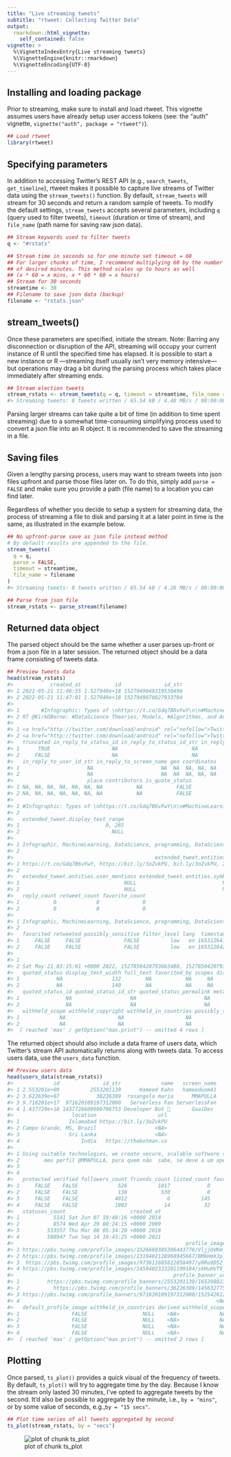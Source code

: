 ```yaml
---
title: "Live streaming tweets"
subtitle: "rtweet: Collecting Twitter Data"
output: 
  rmarkdown::html_vignette:
    self_contained: false
vignette: >
  %\VignetteIndexEntry{Live streaming tweets}
  %\VignetteEngine{knitr::rmarkdown}
  %\VignetteEncoding{UTF-8}
---
```




## Installing and loading package

Prior to streaming, make sure to install and load rtweet. 
This vignette assumes users have already setup user access tokens (see: the "auth" vignette, `vignette("auth", package = "rtweet")`).


```r
## Load rtweet
library(rtweet)
```



## Specifying parameters

In addition to accessing Twitter's REST API (e.g., `search_tweets`, `get_timeline`), rtweet makes it possible to capture live streams of Twitter data using the `stream_tweets()` function. 
By default, `stream_tweets` will stream for 30 seconds and return a random sample of tweets. 
To modify the default settings, `stream_tweets` accepts several parameters, including `q` (query used to filter tweets), `timeout` (duration or time of stream), and `file_name` (path name for saving raw json data).


```r
## Stream keywords used to filter tweets
q <- "#rstats"

## Stream time in seconds so for one minute set timeout = 60
## For larger chunks of time, I recommend multiplying 60 by the number
## of desired minutes. This method scales up to hours as well
## (x * 60 = x mins, x * 60 * 60 = x hours)
## Stream for 30 seconds
streamtime <- 30 
## Filename to save json data (backup)
filename <- "rstats.json"
```

## stream_tweets()

Once these parameters are specified, initiate the stream. 
Note: Barring any disconnection or disruption of the API, streaming will occupy your current instance of R until the specified time has elapsed. 
It is possible to start a new instance or R ---streaming itself usually isn't very memory intensive--- but operations may drag a bit during the parsing process which takes place immediately after streaming ends.


```r
## Stream election tweets
stream_rstats <- stream_tweets(q = q, timeout = streamtime, file_name = filename)
#> Streaming tweets: 8 tweets written / 65.54 kB / 4.48 MB/s / 00:00:00
```

Parsing larger streams can take quite a bit of time (in addition to time spent streaming) due to a somewhat time-consuming simplifying process used to convert a json file into an R object. 
It is recommended to save the streaming in a file.

## Saving files

Given a lengthy parsing process, users may want to stream tweets into json files upfront and parse those files later on. 
To do this, simply add `parse = FALSE` and make sure you provide a path (file name) to a location you can find later. 

Regardless of whether you decide to setup a system for streaming data, the process of streaming a file to disk and parsing it at a later point in time is the same, as illustrated in the example below.


```r
## No upfront-parse save as json file instead method
# By default results are appended to the file.
stream_tweets(
  q = q,
  parse = FALSE,
  timeout = streamtime,
  file_name = filename
)
#> Streaming tweets: 8 tweets written / 65.54 kB / 4.26 MB/s / 00:00:00

## Parse from json file
stream_rstats <- parse_stream(filename)
```

## Returned data object

The parsed object should be the same whether a user parses up-front or from a json file in a later session. 
The returned object should be a data frame consisting of tweets data.


```r
## Preview tweets data
head(stream_rstats)
#>            created_at           id              id_str
#> 1 2022-05-21 11:46:55 1.527949e+18 1527949049319530496
#> 2 2022-05-21 11:47:01 1.527949e+18 1527949070827933704
#>                                                                                                                                             text
#> 1       #Infographic: Types of \nhttps://t.co/Gdq7B6vFwY\n\n#MachineLearning\n#DataScience #programming #DataScientists… https://t.co/KTlhlz9euO
#> 2 RT @KirkDBorne: #DataScience Theories, Models, #Algorithms, and Analytics: https://t.co/w704rhiLS8 (FREE PDF Download, 462 pages)\n—————\n#Bi…
#>                                                                                 source
#> 1 <a href="http://twitter.com/download/android" rel="nofollow">Twitter for Android</a>
#> 2 <a href="http://twitter.com/download/android" rel="nofollow">Twitter for Android</a>
#>   truncated in_reply_to_status_id in_reply_to_status_id_str in_reply_to_user_id
#> 1      TRUE                    NA                        NA                  NA
#> 2     FALSE                    NA                        NA                  NA
#>   in_reply_to_user_id_str in_reply_to_screen_name geo coordinates
#> 1                      NA                      NA  NA  NA, NA, NA
#> 2                      NA                      NA  NA  NA, NA, NA
#>                        place contributors is_quote_status
#> 1 NA, NA, NA, NA, NA, NA, NA           NA           FALSE
#> 2 NA, NA, NA, NA, NA, NA, NA           NA           FALSE
#>                                                                                                                                                                                                                                                         extended_tweet.full_text
#> 1 #Infographic: Types of \nhttps://t.co/Gdq7B6vFwY\n\n#MachineLearning\n#DataScience #programming #DataScientists #Analytics #BigData #AI #Python #DataScience #ML #NLP #javascript #TensorFlow #Coding #Serverless #100DaysOfCode #Dataviz #Devops #SQL #RStats #Code\n#ENHYPEN
#> 2                                                                                                                                                                                                                                                                           <NA>
#>   extended_tweet.display_text_range
#> 1                            0, 265
#> 2                              NULL
#>                                                                                                                                                                                                                                                                                                                                                                                                                                   extended_tweet.entities.hashtags
#> 1 Infographic, MachineLearning, DataScience, programming, DataScientists, Analytics, BigData, AI, Python, DataScience, ML, NLP, javascript, TensorFlow, Coding, Serverless, 100DaysOfCode, Dataviz, Devops, SQL, RStats, Code, ENHYPEN, 0, 12, 49, 65, 66, 78, 79, 91, 92, 107, 108, 118, 119, 127, 128, 131, 132, 139, 140, 152, 153, 156, 157, 161, 162, 173, 174, 185, 186, 193, 194, 205, 206, 220, 221, 229, 230, 237, 238, 242, 243, 250, 251, 256, 257, 265
#> 2                                                                                                                                                                                                                                                                                                                                                                                                                                                             NULL
#>                                              extended_tweet.entities.urls
#> 1 https://t.co/Gdq7B6vFwY, https://bit.ly/3oZvkPU, bit.ly/3oZvkPU, 24, 47
#> 2                                                                    NULL
#>   extended_tweet.entities.user_mentions extended_tweet.entities.symbols quote_count
#> 1                                  NULL                            NULL           0
#> 2                                  NULL                            NULL           0
#>   reply_count retweet_count favorite_count
#> 1           0             0              0
#> 2           0             0              0
#>                                                                                                                                                                                                                                                                                                                                            entities
#> 1 Infographic, MachineLearning, DataScience, programming, DataScientists, 0, 12, 49, 65, 66, 78, 79, 91, 92, 107, https://t.co/Gdq7B6vFwY, https://t.co/KTlhlz9euO, https://bit.ly/3oZvkPU, https://twitter.com/i/web/status/1527949049319530496, bit.ly/3oZvkPU, twitter.com/i/web/status/1…, 24, 109, 47, 132, NA, NA, NA, NA, NA, NA, NA, NA, NA
#> 2                                                                                                                                                                  DataScience, Algorithms, 16, 28, 47, 58, https://t.co/w704rhiLS8, http://bit.ly/3vZqiYr, bit.ly/3vZqiYr, 75, 98, NA, KirkDBorne, Kirk Borne, 534563976, 534563976, 3, 14, NA, NA
#>   favorited retweeted possibly_sensitive filter_level lang  timestamp_ms
#> 1     FALSE     FALSE              FALSE          low   en 1653126415935
#> 2     FALSE     FALSE              FALSE          low   en 1653126421063
#>                                                                                                                                                                                                                                                                                                                                                                                                                                                                                                                                                                                                                                                                                                                                                                                                                                                                                                                                                                                                                                                                                                                                                                                                                                                                                                                                                                                                                                                                                                                                                                                                                                                                                                                                                                                                                                                                                                                                                                                                                                                                                                                                                                                                                                                                                                                                                                                                                                                                                                                                                                                                                                                                                                                                                                                                                              retweeted_status
#> 1                                                                                                                                                                                                                                                                                                                                                                                                                                                                                                                                                                                                                                                                                                                                                                                                                                                                                                                                                                                                                                                                                                                                                                                                                                                                                                                                                                                                                                                                                                                                                                                                                                                                                                                                                                                                                                                                                                                                                                                                                                                                                                                                                                                                                                                                                                                                                                                                                                                                                                                                                                          NA, NA, NA, NA, NA, NA, NA, NA, NA, NA, NA, NA, NA, NA, NA, NA, NA, NA, NA, NA, NA, NA, NA, NA, NA, NA, NA, NA, NA, NA, NA, NA, NA, NA, NA, NA, NA, NA, NA, NA, NA, NA, NA, NA, NA, NA, NA, NA, NA, NA, NA, NA, NA, NA, NA, NA, NA, NA, NA, NA, NA, NA, NA, NA, NA
#> 2 Sat May 21 03:15:01 +0000 2022, 1527850420793663488, 1527850420793663488, #DataScience Theories, Models, #Algorithms, and Analytics: https://t.co/w704rhiLS8 (FREE PDF Download, 462 pages)\n—… https://t.co/VR6LqqMuQu, 0, 140, <a href="http://twitter.com/download/iphone" rel="nofollow">Twitter for iPhone</a>, TRUE, NA, NA, NA, NA, NA, 534563976, 534563976, Kirk Borne, KirkDBorne, Maryland, USA, http://www.linkedin.com/in/kirkdborne, Data Scientist, Chief ScienceOfficer @DataPrime_ai. Global Speaker. Founder @LeadershipData. Top #BigData #DataScience #AI #IoT #ML Influencer. PhD Astrophysics, none, FALSE, TRUE, 314491, 8615, 8768, 215023, 153655, Fri Mar 23 16:35:17 +0000 2012, NA, NA, FALSE, NA, FALSE, FALSE, C0DEED, http://abs.twimg.com/images/themes/theme1/bg.png, https://abs.twimg.com/images/themes/theme1/bg.png, TRUE, 0084B4, FFFFFF, DDEEF6, 333333, TRUE, http://pbs.twimg.com/profile_images/1112733580948635648/s-8d1avb_normal.jpg, https://pbs.twimg.com/profile_images/1112733580948635648/s-8d1avb_normal.jpg, https://pbs.twimg.com/profile_banners/534563976/1651617018, FALSE, FALSE, NA, NA, NA, NA, NA, NA, NA, FALSE, #DataScience Theories, Models, #Algorithms, and Analytics: https://t.co/w704rhiLS8 (FREE PDF Download, 462 pages)\n—————\n#BigData #AI #MachineLearning #DataScientists #Mathematics #Statistics #Rstats #Coding #NetworkScience #NeuralNetworks #100DaysOfCode https://t.co/mncH2ANBoc, 0, 253, DataScience, Algorithms, BigData, AI, MachineLearning, DataScientists, Mathematics, Statistics, Rstats, Coding, NetworkScience, NeuralNetworks, 100DaysOfCode, 0, 12, 31, 42, 120, 128, 129, 132, 133, 149, 150, 165, 166, 178, 179, 190, 191, 198, 199, 206, 207, 222, 223, 238, 239, 253, https://t.co/w704rhiLS8, http://bit.ly/3vZqiYr, bit.ly/3vZqiYr, 59, 82, 1527850418260348928, 1527850418260348932, 254, 277, http://pbs.twimg.com/media/FTQD3EpXEAQSWRu.jpg, https://pbs.twimg.com/media/FTQD3EpXEAQSWRu.jpg, https://t.co/mncH2ANBoc, pic.twitter.com/mncH2ANBoc, https://twitter.com/KirkDBorne/status/1527850420793663488/photo/1, photo, 1074, 1390, fit, 927, 1200, fit, 150, 150, crop, 525, 680, fit, 1527850418260348928, 1527850418260348932, 254, 277, http://pbs.twimg.com/media/FTQD3EpXEAQSWRu.jpg, https://pbs.twimg.com/media/FTQD3EpXEAQSWRu.jpg, https://t.co/mncH2ANBoc, pic.twitter.com/mncH2ANBoc, https://twitter.com/KirkDBorne/status/1527850420793663488/photo/1, photo, 1074, 1390, fit, 927, 1200, fit, 150, 150, crop, 525, 680, fit, 0, 1, 25, 43, DataScience, Algorithms, 0, 12, 31, 42, https://t.co/w704rhiLS8, https://t.co/VR6LqqMuQu, http://bit.ly/3vZqiYr, https://twitter.com/i/web/status/1527850420793663488, bit.ly/3vZqiYr, twitter.com/i/web/status/1…, 59, 82, 117, 140, FALSE, FALSE, FALSE, low, en
#>   quoted_status display_text_width full_text favorited_by scopes display_text_range
#> 1            NA                132        NA           NA     NA                 NA
#> 2            NA                140        NA           NA     NA                 NA
#>   quoted_status_id quoted_status_id_str quoted_status_permalink metadata query
#> 1               NA                   NA                      NA       NA    NA
#> 2               NA                   NA                      NA       NA    NA
#>   withheld_scope withheld_copyright withheld_in_countries possibly_sensitive_appealable
#> 1             NA                 NA                    NA                            NA
#> 2             NA                 NA                    NA                            NA
#>  [ reached 'max' / getOption("max.print") -- omitted 4 rows ]
```

The returned object should also include a data frame of users data, which Twitter's stream API automatically returns along with tweets data. 
To access users data, use the `users_data` function.


```r
## Preview users data
head(users_data(stream_rstats))
#>             id              id_str             name   screen_name
#> 1 2.553201e+09          2553201139      Hameed Kahn   hameeduom41
#> 2 3.622639e+07            36226389  rosangela maria      MMAPULLA
#> 3 9.716201e+17  971620109197312000   Serverless Fan ServerlessFan
#> 4 1.437729e+18 1437728609909706753 Developer Bot 🤖       GoaiDev
#>                   location                    url
#> 1                Islamabad https://bit.ly/3oZvkPU
#> 2 Campo Grande, MS, Brazil                   <NA>
#> 3                Sri Lanka                   <NA>
#> 4                    India   https://thebotman.co
#>                                                                                                                                                    description
#> 1 Using suitable technologies, we create secure, scalable software solutions that integrate with new and legacy systems to drive business growth & innovation.
#> 2        meu perfil @MMAPULLA, para quem não  sabe, se deve a um apelido carinhoso que recebi em minha última viagem a Botswana. trad. aquela que traz a chuva
#> 3                                                                                                                                       #Serverless #Computing
#> 4                                                                                    I do retweet #javascript.\nCreated by @rahul05ranjan.\nDM for any query!!
#>   protected verified followers_count friends_count listed_count favourites_count
#> 1     FALSE    FALSE             526          1817            0             3296
#> 2     FALSE    FALSE             138           530            0            37369
#> 3     FALSE    FALSE            4012             6          145                7
#> 4     FALSE    FALSE            1803            14           32           246879
#>   statuses_count                     created_at
#> 1           5141 Sat Jun 07 19:40:16 +0000 2014
#> 2           8574 Wed Apr 29 00:24:15 +0000 2009
#> 3         533557 Thu Mar 08 05:34:20 +0000 2018
#> 4         508947 Tue Sep 14 10:43:25 +0000 2021
#>                                                        profile_image_url_https
#> 1 https://pbs.twimg.com/profile_images/1526660385306443776/VljjOVKm_normal.jpg
#> 2 https://pbs.twimg.com/profile_images/1319402128968945667/BMkHmXJp_normal.jpg
#> 3  https://pbs.twimg.com/profile_images/973611685822058497/yRRo9D52_normal.jpg
#> 4 https://pbs.twimg.com/profile_images/1459402333201199104/skHuHVT9_normal.jpg
#>                                                    profile_banner_url default_profile
#> 1         https://pbs.twimg.com/profile_banners/2553201139/1652988231            TRUE
#> 2           https://pbs.twimg.com/profile_banners/36226389/1456327757           FALSE
#> 3 https://pbs.twimg.com/profile_banners/971620109197312000/1525426121           FALSE
#> 4                                                                <NA>            TRUE
#>   default_profile_image withheld_in_countries derived withheld_scope entitites
#> 1                 FALSE                  NULL    <NA>             NA      NULL
#> 2                 FALSE                  NULL    <NA>             NA      NULL
#> 3                 FALSE                  NULL    <NA>             NA      NULL
#> 4                 FALSE                  NULL    <NA>             NA      NULL
#>  [ reached 'max' / getOption("max.print") -- omitted 2 rows ]
```

## Plotting

Once parsed, `ts_plot()` provides a quick visual of the frequency of tweets. 
By default, `ts_plot()` will try to aggregate time by the day. 
Because I know the stream only lasted 30 minutes, I've opted to aggregate tweets by the second. 
It'd also be possible to aggregate by the minute, i.e., `by = "mins"`, or by some value of seconds, e.g.,`by = "15 secs"`. 


```r
## Plot time series of all tweets aggregated by second
ts_plot(stream_rstats, by = "secs")
```

![plot of chunk ts_plot](files/ts_plot-1.png)
